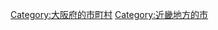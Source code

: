 {{Commonscat|Fujiidera, Osaka}}
{{Catmore}}

{{DEFAULTSORT:Fujiidera-shi}}
[[Category:大阪府的市町村|Category:大阪府的市町村]]
[[Category:近畿地方的市|Category:近畿地方的市]]